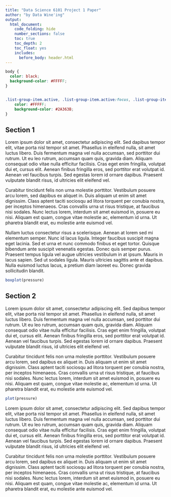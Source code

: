```yaml
---
title: "Data Science 6101 Project 1 Paper"
author: "by Data Wine'ing"
output:
  html_document:
    code_folding: hide
    number_sections: false
    toc: true
    toc_depth: 2
    toc_float: yes
    includes: 
      before_body: header.html
---
```


```css

body {
  color: black;
  background-color: #FFFFF;
}


.list-group-item.active, .list-group-item.active:focus, .list-group-item.active:hover {
    color: #FFFFF;
    background-color: #2A363B;
}

```

## Section 1 

Lorem ipsum dolor sit amet, consectetur adipiscing elit. Sed dapibus tempor elit, vitae porta nisl tempor sit amet. Phasellus in eleifend nulla, sit amet luctus libero. Duis fermentum magna vel nulla accumsan, sed porttitor dui rutrum. Ut eu leo rutrum, accumsan quam quis, gravida diam. Aliquam consequat odio vitae nulla efficitur facilisis. Cras eget enim fringilla, volutpat dui et, cursus elit. Aenean finibus fringilla eros, sed porttitor erat volutpat id. Aenean vel faucibus turpis. Sed egestas lorem id ornare dapibus. Praesent vulputate blandit risus, id ultricies elit eleifend vel.

Curabitur tincidunt felis non urna molestie porttitor. Vestibulum posuere arcu lorem, sed dapibus ex aliquet in. Duis aliquam ut enim sit amet dignissim. Class aptent taciti sociosqu ad litora torquent per conubia nostra, per inceptos himenaeos. Cras convallis urna ut risus tristique, at faucibus nisi sodales. Nunc lectus lorem, interdum sit amet euismod in, posuere eu nisi. Aliquam est quam, congue vitae molestie ac, elementum id urna. Ut pharetra blandit erat, eu molestie ante euismod vel.

Nullam luctus consectetur risus a scelerisque. Aenean at lorem sed mi elementum semper. Nunc id lacus ligula. Integer faucibus suscipit magna eget lacinia. Sed et urna et nunc commodo finibus et eget tortor. Quisque bibendum ante suscipit venenatis egestas. Donec quis semper purus. Praesent tempus ligula vel augue ultricies vestibulum in at ipsum. Mauris in lacus sapien. Sed ut sodales ligula. Mauris ultricies sagittis ante et dapibus. Nulla euismod luctus lacus, a pretium diam laoreet eu. Donec gravida sollicitudin blandit.

```r
boxplot(pressure)
```

## Section 2 

Lorem ipsum dolor sit amet, consectetur adipiscing elit. Sed dapibus tempor elit, vitae porta nisl tempor sit amet. Phasellus in eleifend nulla, sit amet luctus libero. Duis fermentum magna vel nulla accumsan, sed porttitor dui rutrum. Ut eu leo rutrum, accumsan quam quis, gravida diam. Aliquam consequat odio vitae nulla efficitur facilisis. Cras eget enim fringilla, volutpat dui et, cursus elit. Aenean finibus fringilla eros, sed porttitor erat volutpat id. Aenean vel faucibus turpis. Sed egestas lorem id ornare dapibus. Praesent vulputate blandit risus, id ultricies elit eleifend vel.

Curabitur tincidunt felis non urna molestie porttitor. Vestibulum posuere arcu lorem, sed dapibus ex aliquet in. Duis aliquam ut enim sit amet dignissim. Class aptent taciti sociosqu ad litora torquent per conubia nostra, per inceptos himenaeos. Cras convallis urna ut risus tristique, at faucibus nisi sodales. Nunc lectus lorem, interdum sit amet euismod in, posuere eu nisi. Aliquam est quam, congue vitae molestie ac, elementum id urna. Ut pharetra blandit erat, eu molestie ante euismod vel.

```r
plot(pressure)
```

Lorem ipsum dolor sit amet, consectetur adipiscing elit. Sed dapibus tempor elit, vitae porta nisl tempor sit amet. Phasellus in eleifend nulla, sit amet luctus libero. Duis fermentum magna vel nulla accumsan, sed porttitor dui rutrum. Ut eu leo rutrum, accumsan quam quis, gravida diam. Aliquam consequat odio vitae nulla efficitur facilisis. Cras eget enim fringilla, volutpat dui et, cursus elit. Aenean finibus fringilla eros, sed porttitor erat volutpat id. Aenean vel faucibus turpis. Sed egestas lorem id ornare dapibus. Praesent vulputate blandit risus, id ultricies elit eleifend vel.

Curabitur tincidunt felis non urna molestie porttitor. Vestibulum posuere arcu lorem, sed dapibus ex aliquet in. Duis aliquam ut enim sit amet dignissim. Class aptent taciti sociosqu ad litora torquent per conubia nostra, per inceptos himenaeos. Cras convallis urna ut risus tristique, at faucibus nisi sodales. Nunc lectus lorem, interdum sit amet euismod in, posuere eu nisi. Aliquam est quam, congue vitae molestie ac, elementum id urna. Ut pharetra blandit erat, eu molestie ante euismod vel.